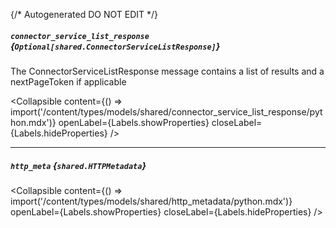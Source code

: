 {/* Autogenerated DO NOT EDIT  */}

##### `connector_service_list_response` *{`Optional[shared.ConnectorServiceListResponse]`}*
The ConnectorServiceListResponse message contains a list of results and a nextPageToken if applicable

<Collapsible content={() => import('/content/types/models/shared/connector_service_list_response/python.mdx')} openLabel={Labels.showProperties} closeLabel={Labels.hideProperties} />


---
##### `http_meta` *{`shared.HTTPMetadata`}*

<Collapsible content={() => import('/content/types/models/shared/http_metadata/python.mdx')} openLabel={Labels.showProperties} closeLabel={Labels.hideProperties} />




